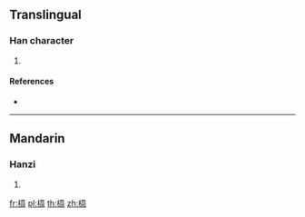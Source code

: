 ==Translingual==

===Han character===
{{Han char|rn=75|rad=木|as=12|sn=16|four=50917|canj=DYIT|ids=⿰木⿱㐬皿}}

# {{defn|Han|sort=木12}}

====References====
* {{Han ref|kx=0552.090|dkj=15505|dj=0941.010|hdz=21295.050|uh=6A40|ud=27200|bh=E5DF|bd=58847}}

----

==Mandarin==

===Hanzi===
{{cmn-hanzi|pin=[[xī]] ([[xi1]])|wg=hsi<sup>1</sup>}}

# {{defn|lang=cmn|sort=木12}}

[[fr:橀]]
[[pl:橀]]
[[th:橀]]
[[zh:橀]]